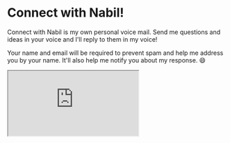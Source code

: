 
<SEO
	description="Nabil's very own voice mail! 👀"
	path='connect'
	title='Connect with Nabil'
/>

<Layout>

# Connect with Nabil!

Connect with Nabil is my own personal voice mail. Send me questions and ideas in
your voice and I'll reply to them in my voice!

Your name and email will be required to prevent spam and help me address you by
your name. It'll also help me notify you about my response. 😄

<iframe
	allow='microphone'
	allowtransparency='yes'
	src='https://podline.fm/e/connect-with-nabil'
	title='Record menu'
	className='border-0 min-w-[350px] min-h-[650px] mt-8 mx-auto'
></iframe>

</Layout>
